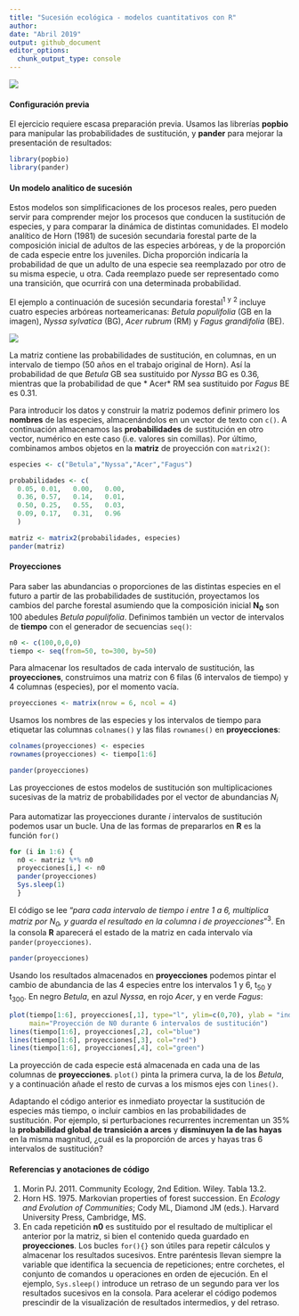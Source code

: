 ```yaml
---
title: "Sucesión ecológica - modelos cuantitativos con R"
author:
date: "Abril 2019"
output: github_document
editor_options: 
  chunk_output_type: console
---
```



![](succession_files/figure-markdown_github/sucesion_stand_dev0_100.png)

#### Configuración previa
El ejercicio requiere escasa preparación previa. Usamos las librerías **popbio** para manipular las probabilidades de sustitución, y **pander** para mejorar la presentación de resultados:

```r
library(popbio)
library(pander)
```

#### Un modelo analítico de sucesión
Estos modelos son simplificaciones de los procesos reales, pero pueden servir para comprender mejor los procesos que conducen la sustitución de especies, y para comparar la dinámica de distintas comunidades. El modelo analítico de Horn (1981) de sucesión secundaria forestal parte de la composición inicial de adultos de las especies arbóreas, y de la proporción de cada especie entre los juveniles. Dicha proporción indicaría la probabilidad de que un adulto de una especie sea reemplazado por otro de su misma especie, u otra. Cada reemplazo puede ser representado como una transición, que ocurrirá con una determinada probabilidad. 

El ejemplo a continuación de sucesión secundaria forestal^1^ ^y^ ^2^ incluye cuatro especies arbóreas norteamericanas: *Betula populifolia* (GB en la imagen), *Nyssa sylvatica* (BG), *Acer rubrum* (RM) y *Fagus grandifolia* (BE). 

![](succession_files/figure-markdown_github/sustituciones.jpg)

La matriz contiene las probabilidades de sustitución, en columnas, en un intervalo de tiempo (50 años en el trabajo original de Horn). Así la probabilidad de que *Betula* GB sea sustituido por *Nyssa* BG es 0.36, mientras que la probabilidad de que * Acer* RM sea sustituido por *Fagus* BE es 0.31.

Para introducir los datos y construir la matriz podemos definir primero los **nombres** de las especies, almacenándolos en un vector de texto con `c()`. A continuación almacenamos las **probabilidades** de sustitución en otro vector, numérico en este caso (i.e. valores sin comillas). Por último, combinamos ambos objetos en la **matriz** de proyección con `matrix2()`:  

```r
especies <- c("Betula","Nyssa","Acer","Fagus") 

probabilidades <- c(
  0.05, 0.01,	0.00,	0.00,
  0.36,	0.57,	0.14,	0.01,
  0.50,	0.25,	0.55,	0.03,
  0.09,	0.17,	0.31,	0.96
  )

matriz <- matrix2(probabilidades, especies)
pander(matriz)
```

#### Proyecciones
Para saber las abundancias o proporciones de las distintas especies en el futuro a partir de las probabilidades de sustitución, proyectamos los cambios del parche forestal asumiendo que la composición inicial **N~0~** son 100 abedules *Betula populifolia*. Definimos también un vector de intervalos de **tiempo** con el generador de secuencias `seq()`:
```r
n0 <- c(100,0,0,0)
tiempo <- seq(from=50, to=300, by=50)
```

Para almacenar los resultados de cada intervalo de sustitución, las **proyecciones**, construimos una matriz con 6 filas (6 intervalos de tiempo) y 4 columnas (especies), por el momento vacía. 
```r
proyecciones <- matrix(nrow = 6, ncol = 4)
```

Usamos los nombres de las especies y los intervalos de tiempo para etiquetar las columnas `colnames()` y las filas `rownames()` en **proyecciones**:

```r
colnames(proyecciones) <- especies
rownames(proyecciones) <- tiempo[1:6]

pander(proyecciones)
```

Las proyecciones de estos modelos de sustitución son multiplicaciones sucesivas de la matriz de probabilidades por el vector de abundancias *N~i~*

Para automatizar las proyecciones durante *i* intervalos de sustitución podemos usar un bucle. Una de las formas de prepararlos en **R** es la función `for()` 

```r
for (i in 1:6) {
  n0 <- matriz %*% n0
  proyecciones[i,] <- n0
  pander(proyecciones)
  Sys.sleep(1)
  }
```

El código se lee "*para cada intervalo de tiempo i entre 1 a 6, multiplica matriz por N~0~, y guarda el resultado en la columna i de proyecciones*"^3^. En la consola **R** aparecerá el estado de la matriz en cada intervalo vía `pander(proyecciones)`.

```r
pander(proyecciones)
```

Usando los resultados almacenados en **proyecciones** podemos pintar el cambio de abundancia de las 4 especies entre los intervalos 1 y 6, t~50~ y t~300~. En negro *Betula*, en azul *Nyssa*, en rojo *Acer*, y en verde *Fagus*:
```r
plot(tiempo[1:6], proyecciones[,1], type="l", ylim=c(0,70), ylab = "individuos",
     main="Proyección de N0 durante 6 intervalos de sustitución")
lines(tiempo[1:6], proyecciones[,2], col="blue")
lines(tiempo[1:6], proyecciones[,3], col="red")
lines(tiempo[1:6], proyecciones[,4], col="green")
```

La proyección de cada especie está almacenada en cada una de las columnas de **proyecciones**. `plot()` pinta la primera curva, la de los *Betula*, y a continuación añade el resto de curvas a los mismos ejes con `lines()`.

Adaptando el código anterior es inmediato proyectar la sustitución de especies más tiempo, o incluir cambios en las probabilidades de sustitución. Por ejemplo, si perturbaciones recurrentes incrementan un 35% la **probabilidad global de transición a arces** y **disminuyen la de las hayas** en la misma magnitud, ¿cuál es la proporción de arces y hayas tras 6 intervalos de sustitución?

#### Referencias y anotaciones de código
1. Morin PJ. 2011. Community Ecology, 2nd Edition. Wiley. Tabla 13.2.  
2. Horn HS. 1975. Markovian properties of forest succession. En *Ecology and Evolution of Communities*; Cody ML, Diamond JM (eds.). Harvard University Press, Cambridge, MS.  
3. En cada repetición **n0** es sustituido por el resultado de multiplicar el anterior por la matriz, si bien el contenido queda guardado en **proyecciones**. Los bucles `for(){}` son útiles para repetir cálculos y almacenar los resultados sucesivos. Entre paréntesis llevan siempre la variable que identifica la secuencia de repeticiones; entre corchetes, el conjunto de comandos u operaciones en orden de ejecución. En el ejemplo, `Sys.sleep()` introduce un retraso de un segundo para ver los resultados sucesivos en la consola. Para acelerar el código podemos prescindir de la visualización de resultados intermedios, y del retraso.